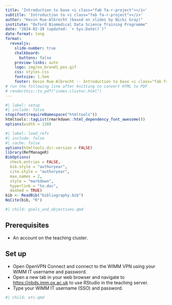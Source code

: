 ```yaml
---
title: 'Introduction to base <i class="fab fa-r-project"></i>'
subtitle: 'Introduction to <i class="fab fa-r-project"></i>'
author: "Kevin Rue-Albrecht (based on slides by Nicki Gray)"
institute: "Oxford Biomedical Data Science Training Programme"
date: "2024-02-19 (updated: `r Sys.Date()`)"
date-format: long
format:
  revealjs: 
    slide-number: true
    chalkboard: 
      buttons: false
    preview-links: auto
    logo: img/ox_brand1_pos.gif
    css: styles.css
    fontsize: 1.5em
    footer: Kevin Rue-Albrecht -- Introduction to base <i class="fab fa-r-project"></i>
# run the following line after knitting to convert HTML to PDF
# renderthis::to_pdf("index.cluster.html")
---
```


```r
#| label: setup
#| include: false
stopifnot(requireNamespace("htmltools"))
htmltools::tagList(rmarkdown::html_dependency_font_awesome())
options(width = 120)
```

```r
#| label: load_refs
#| include: false
#| cache: false
options(htmltools.dir.version = FALSE)
library(RefManageR)
BibOptions(
  check.entries = FALSE,
  bib.style = "authoryear",
  cite.style = "authoryear",
  max.names = 2,
  style = "markdown",
  hyperlink = "to.doc",
  dashed = TRUE)
bib <- ReadBib("bibliography.bib")
NoCite(bib, "R")
```

```r
#| child: goals_and_objectives.qmd
```

## Prerequisites

- An account on the teaching cluster.

## Set up

- Open OpenVPN Connect and connect to the WIMM VPN using your WIMM IT username and password.
- Open a new tab in your web browser and navigate to <https://obds.imm.ox.ac.uk> to use RStudio in the teaching server.
- Type your WIMM IT username (SSO) and password.

```r
#| child: etc.qmd
```
